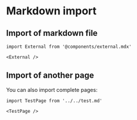 
# Markdown import

## Import of markdown file

```mdx
import External from '@components/external.mdx'

<External />
```

<External />

## Import of another page

You can also import complete pages:

```mdx filename="not-index.md"
import TestPage from '../../test.md'

<TestPage />
```

<TestPage />
